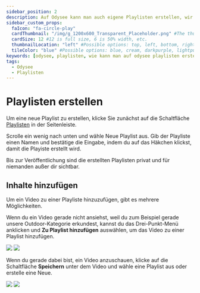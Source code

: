 ```yaml
---
sidebar_position: 2
description: Auf Odysee kann man auch eigene Playlisten erstellen, wir zeigen dir, wie du selbst eine eigene Playlist erstellen kannst.
sidebar_custom_props:
  faIcon: "fa-circle-play"
  cardThumbnail: "/img/g_1200x600_Transparent_Placeholder.png" #The thumbnail on the category card.
  cardSize: 12 #12 is full size, 6 is 50% width, etc.
  thumbnailLocation: "left" #Possible options: top, left, bottom, right, none
  tileColor: "blue" #Possible options: blue, cream, darkpurple, lightpurple, mauve, orange, pink, none
keywords: [odysee, playlisten, wie kann man auf odysee playlisten erstellen, wie erstellt man playlisten, playlist erstellen auf odysee, wo erstellt man playlisten auf odysee, playlists machen auf odysee, wiedergabeliste auf odysee einrichten, einrichten von playliste auf odysee]
tags:
  - Odysee
  - Playlisten
---
```


# Playlisten erstellen

Um eine neue Playlist zu erstellen, klicke Sie zunächst auf die Schaltfläche <a href="https://odysee.com/$/playlists"><OdyseeIcon type='Playlist'/> Playlisten</a> in der Seitenleiste.
 
Scrolle ein wenig nach unten und wähle <PrimaryOdyseeButton>Neue Playlist</PrimaryOdyseeButton> aus. Gib der Playliste einen Namen und bestätige die Eingabe, indem du auf das Häkchen klickst, damit die Playiste erstellt wird. 

Bis zur Veröffentlichung sind die erstellten Playlisten privat und für niemanden außer dir sichtbar.

## Inhalte hinzufügen

Um ein Video zu einer Playliste hinzuzufügen, gibt es mehrere Möglichkeiten.

Wenn du ein Video gerade nicht ansiehst, weil du zum Beispiel gerade unsere Outdoor-Kategorie erkundest, kannst du das Drei-Punkt-Menü <OdyseeIcon type="MoreVertical"/> anklicken und **<OdyseeIcon type='PlaylistAdd'/> Zu Playlist hinzufügen** auswählen, um das Video zu einer Playlist hinzufügen.

<Image src="/img/de/add_video_to_playlist_dark.png#dark" />
<Image src="/img/de/add_video_to_playlist_light.png#light" />

Wenn du gerade dabei bist, ein Video anzuschauen, klicke auf die Schaltfläche **Speichern** unter dem Video und wähle eine Playlist aus oder erstelle eine Neue.

<Image src="/img/de/add_video_to_playlist_from_video_arrow_dark.png#dark" />
<Image src="/img/de/add_video_to_playlist_from_video_arrow_light.png#light" />

